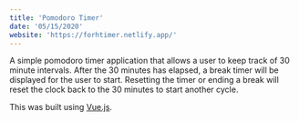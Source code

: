 ```yaml
---
title: 'Pomodoro Timer'
date: '05/15/2020'
website: 'https://forhtimer.netlify.app/'
---
```


A simple pomodoro timer application that allows a user to keep track of 30 minute intervals. After the 30 minutes has elapsed, a break timer will be displayed for the user to start. Resetting the timer or ending a break will reset the clock back to the 30 minutes to start another cycle.

This was built using [Vue.js](https://vuejs.org/).